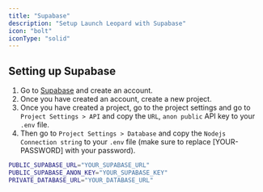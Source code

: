 ```yaml
---
title: "Supabase"
description: "Setup Launch Leopard with Supabase"
icon: "bolt"
iconType: "solid"
---
```


## Setting up Supabase

1. Go to [Supabase](https://supabase.com/) and create an account. 
2. Once you have created an account, create a new project. 
3. Once you have created a project, go to the project settings and go to `Project Settings > API` and copy the `URL`, `anon public` API key to your `.env` file. 
4. Then go to `Project Settings > Database` and copy the `Nodejs Connection string` to your `.env` file (make sure to replace [YOUR-PASSWORD] with your password).

```bash .env
PUBLIC_SUPABASE_URL="YOUR_SUPABASE_URL"
PUBLIC_SUPABASE_ANON_KEY="YOUR_SUPABASE_KEY"
PRIVATE_DATABASE_URL="YOUR_DATABASE_URL"
```